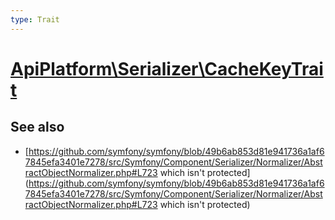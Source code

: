 ```yaml
---
type: Trait
---
```


# [ApiPlatform\Serializer\CacheKeyTrait](/docs/v3.1/reference/Serializer/CacheKeyTrait)

## See also
- [https://github.com/symfony/symfony/blob/49b6ab853d81e941736a1af67845efa3401e7278/src/Symfony/Component/Serializer/Normalizer/AbstractObjectNormalizer.php#L723 which isn't protected](https://github.com/symfony/symfony/blob/49b6ab853d81e941736a1af67845efa3401e7278/src/Symfony/Component/Serializer/Normalizer/AbstractObjectNormalizer.php#L723 which isn't protected)

